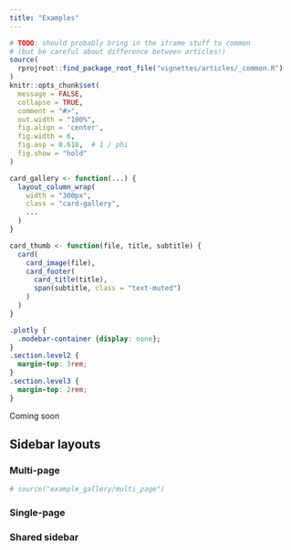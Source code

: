 ```yaml
---
title: "Examples"
---
```


```r
# TODO: should probably bring in the iframe stuff to common
# (but be careful about difference between articles!)
source(
  rprojroot::find_package_root_file("vignettes/articles/_common.R")
)
knitr::opts_chunk$set(
  message = FALSE,
  collapse = TRUE,
  comment = "#>",
  out.width = "100%",
  fig.align = 'center',
  fig.width = 6,
  fig.asp = 0.618,  # 1 / phi
  fig.show = "hold"
)

card_gallery <- function(...) {
  layout_column_wrap(
    width = "300px",
    class = "card-gallery",
    ...
  )
}

card_thumb <- function(file, title, subtitle) {
  card(
    card_image(file),
    card_footer(
      card_title(title),
      span(subtitle, class = "text-muted")
    )
  )
}

```

```css
.plotly {
  .modebar-container {display: none};
}
.section.level2 {
  margin-top: 3rem;
}
.section.level3 {
  margin-top: 2rem;
}
```

Coming soon

## Sidebar layouts

### Multi-page

```r
# source("example_gallery/multi_page")
```

### Single-page



### Shared sidebar

###

###
